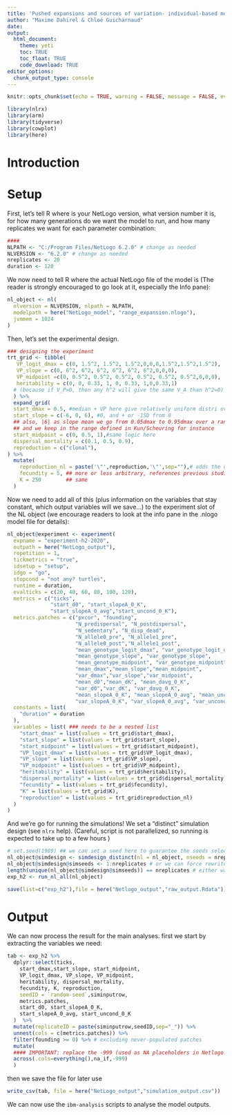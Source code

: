 ```yaml
---
title: 'Pushed expansions and sources of variation- individual-based model, model creation'
author: "Maxime Dahirel & Chloé Guicharnaud"
date:
output:
  html_document:
    theme: yeti
    toc: TRUE
    toc_float: TRUE
    code_download: TRUE
editor_options:
  chunk_output_type: console
---
```


```r
knitr::opts_chunk$set(echo = TRUE, warning = FALSE, message = FALSE, eval = FALSE)
```

```r
library(nlrx)     
library(arm)      
library(tidyverse)
library(cowplot)  
library(here)     
```

# Introduction

<!--to detail-->

# Setup

First, let's tell R where is your NetLogo version, what version number it is, for how many generations do we want the model to run, and how many replicates we want for each parameter combination:

```r
####
NLPATH <- "C:/Program Files/NetLogo 6.2.0" # change as needed
NLVERSION <- "6.2.0" # change as needed
nreplicates <- 20
duration <- 120
```

We now need to tell R where the actual NetLogo file of the model is (The reader is strongly encouraged to go look at it, especially the Info pane):

```r
nl_object <- nl(
  nlversion = NLVERSION, nlpath = NLPATH,
  modelpath = here("NetLogo_model", "range_expansion.nlogo"),
  jvmmem = 1024
)
```


Then, let's set the experimental design. <!--to detail-->

```r
### designing the experiment
trt_grid <- tibble(
   VP_logit_dmax = c(0, 1.5^2, 1.5^2, 1.5^2,0,0,0,1.5^2,1.5^2,1.5^2),
   VP_slope = c(0, 6^2, 6^2, 6^2, 6^2, 6^2, 6^2,0,0,0),
   VP_midpoint =c(0, 0.5^2, 0.5^2, 0.5^2, 0.5^2, 0.5^2, 0.5^2,0,0,0), 
   heritability = c(0, 0, 0.33, 1, 0, 0.33, 1,0,0.33,1)
  # (because if V_P=0, then any h^2 will give the same V_A than h^2=0)
  ) %>% 
  expand_grid(
  start_dmax = 0.5, #median + VP here give relatively uniform distri over ]0-1[
  start_slope = c(-6, 0, 6), #0, and + or -1SD from 0
  ## also, |6| as slope mean we go from 0.05dmax to 0.95dmax over a range of K centred on midpoint
  ## and we keep in the range defined in Kun/Scheuring for instance
  start_midpoint = c(0, 0.5, 1),#same logic here
  dispersal_mortality = c(0.1, 0.5, 0.9),
  reproduction = c("clonal"),   
) %>%
  mutate(
    reproduction_nl = paste('\"',reproduction,'\"',sep=""),# adds the quote and escape needed to export the string to Netlogo
    fecundity = 5, ## more or less arbitrary, references previous studies/models
    K = 250        ## same
  )
```

Now we need to add all of this (plus information on the variables that stay constant, which output variables will we save...) to the experiment slot of the NL object (we encourage readers to look at the info pane in the .nlogo model file for details):

```r

nl_object@experiment <- experiment(
  expname = "experiment-h2-2020",
  outpath = here("NetLogo_output"),
  repetition = 1,
  tickmetrics = "true",
  idsetup = "setup",
  idgo = "go",
  stopcond = "not any? turtles",
  runtime = duration,
  evalticks = c(20, 40, 60, 80, 100, 120),
  metrics = c("ticks",
              "start_d0", "start_slopeA_0_K",
              "start_slopeA_0_avg","start_uncond_0_K"),
  metrics.patches = c("pxcor", "founding",
                      "N_predispersal", "N_postdispersal",  
                      "N_sedentary", "N_disp_dead",
                      "N_allele0_pre", "N_allele1_pre",
                      "N_allele0_post","N_allele1_post",
                      "mean_genotype_logit_dmax", "var_genotype_logit_dmax",  
                      "mean_genotype_slope", "var_genotype_slope",
                      "mean_genotype_midpoint", "var_genotype_midpoint",
                      "mean_dmax","mean_slope","mean_midpoint",
                      "var_dmax","var_slope","var_midpoint",
                      "mean_d0","mean_dK", "mean_davg_0_K",
                      "var_d0","var_dK", "var_davg_0_K",
                      "mean_slopeA_0_K", "mean_slopeA_0_avg", "mean_uncond_0_K",
                      "var_slopeA_0_K", "var_slopeA_0_avg", "var_uncond_0_K"),
  constants = list(
    "duration" = duration
  ),
  variables = list( ### needs to be a nested list
    "start_dmax" = list(values = trt_grid$start_dmax),
    "start_slope" = list(values = trt_grid$start_slope),
    "start_midpoint" = list(values = trt_grid$start_midpoint),
    "VP_logit_dmax" = list(values = trt_grid$VP_logit_dmax),
    "VP_slope" = list(values = trt_grid$VP_slope),
    "VP_midpoint" = list(values = trt_grid$VP_midpoint),
    "heritability" = list(values = trt_grid$heritability),
    "dispersal_mortality" = list(values = trt_grid$dispersal_mortality),
    "fecundity" = list(values = trt_grid$fecundity),
    "K" = list(values = trt_grid$K),
    "reproduction" = list(values = trt_grid$reproduction_nl)
  )
)
```


And we're go for running the simulations! We set a "distinct" simulation design (see `nlrx` help).
(Careful, script is not parallelized, so running <!--the final version--> is expected to take up to a few hours <!-- about 20 hours on my laptop-->)

```r

# set.seed(1989) ## we can set a seed here to guarantee the seeds selected below are the same everytime
nl_object@simdesign <- simdesign_distinct(nl = nl_object, nseeds = nreplicates)
nl_object@simdesign@simseeds <- 1:nreplicates # or we can force rewrite the nseeds here (to guarantee they are all actually different)
length(unique(nl_object@simdesign@simseeds)) == nreplicates # either way, check that all generated seeds are different
exp_h2 <- run_nl_all(nl_object)

save(list=c("exp_h2"),file = here("Netlogo_output","raw_output.Rdata"))
```

# Output

We can now process the result for the main analyses. first we start by extracting the variables we need:

```r
tab <- exp_h2 %>%
  dplyr::select(ticks,
    start_dmax,start_slope, start_midpoint,
    VP_logit_dmax, VP_slope, VP_midpoint,
    heritability, dispersal_mortality,
    fecundity, K, reproduction,
    seedID = `random-seed`,siminputrow,
    metrics.patches,
    start_d0, start_slopeA_0_K,
    start_slopeA_0_avg, start_uncond_0_K
  )  %>%
  mutate(replicateID = paste(siminputrow,seedID,sep="_")) %>%
  unnest(cols = c(metrics.patches)) %>%
  filter(founding >= 0) %>% # excluding never-populated patches
  mutate( 
  #### IMPORTANT: replace the -999 (used as NA placeholders in Netlogo model) by actual NAs
  across(.cols=everything(),na_if,-999)
  )
```

then we save the file for later use

```r
write_csv(tab, file = here("NetLogo_output","simulation_output.csv"))
```

We can now use the `ibm-analysis` scripts to analyse the model outputs.

